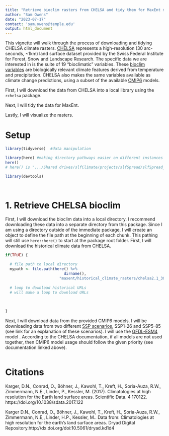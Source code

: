 ```yaml
---
title: "Retrieve bioclim rasters from CHELSA and tidy them for MaxEnt modeling"
author: "Sam Owens"
date: "2023-07-17"
contact: 'sam.owens@temple.edu'
output: html_document
---
```


This vignette will walk through the process of downloading and tidying CHELSA climate rasters. [CHELSA](https://chelsa-climate.org/) represents a high-resolution (30 arc-seconds, ~1km) land surface dataset provided by the Swiss Federal Institute for Forest, Snow and Landscape Research. The specific data we are interested in is the suite of 19 "bioclimatic" variables. These [bioclim variables](https://chelsa-climate.org/wp-admin/download-page/CHELSA_tech_specification_V2.pdf) are biologically relevant climate features derived from temperature and precipitation. CHELSA also makes the same variables available as climate change predictions, using a subset of the available [CMIP6](https://pcmdi.llnl.gov/CMIP6/) models. 

First, I will download the data from CHELSA into a local library using the `rchelsa` package.

Next, I will tidy the data for MaxEnt. 

Lastly, I will visualize the rasters.

# Setup

```r

library(tidyverse)  #data manipulation

library(here) #making directory pathways easier on different instances
here()
# here() is ".../Shared drives/slfClimate/projects/slfSpread/slfSpread_pkg"

library(devtools)




```

# 1. Retrieve CHELSA bioclim

First, I will download the bioclim data into a local directory. I recommend downloading these data into a separate directory from this package. Since I am using a directory outside of the immediate package, I will create an object to define the file path at the beginning of each chunk. This pathing will still use `here::here()` to start at the package root folder. First, I will download the historical climate data from CHELSA.

```r

if(TRUE) {

  # file path to local directory
  mypath <- file.path(here() %>% 
                          dirname(),
                        "maxent/historical_climate_rasters/chelsa2.1_30arcsec")
  
  # loop to download historical URLs
  # will make a loop to download URLs
  
  
 
}

```

Next, I will download data from the provided CMIP6 models. I will be downloading data from two different [SSP scenarios](https://www.carbonbrief.org/explainer-how-shared-socioeconomic-pathways-explore-future-climate-change/), SSP1-26 and SSP5-85 (see link for an explanation of these scenarios). I will use the [GFDL-ESM4](https://www.wdc-climate.de/ui/cmip6?input=CMIP6.CMIP.NOAA-GFDL.GFDL-ESM4) model . According to the CHELSA documentation, if all models are not used together, then CMIP6 model usage should follow the given priority (see documentation linked above).

```r



```


# 


# Citations

Karger, D.N., Conrad, O., Böhner, J., Kawohl, T., Kreft, H., Soria-Auza, R.W., Zimmermann, N.E., Linder, P., Kessler, M. (2017). Climatologies at high resolution for the Earth land surface areas. Scientific Data. 4 170122. https://doi.org/10.1038/sdata.2017.122

Karger D.N., Conrad, O., Böhner, J., Kawohl, T., Kreft, H., Soria-Auza, R.W., Zimmermann, N.E,, Linder, H.P., Kessler, M.. Data from: Climatologies at high resolution for the earth’s land surface areas. Dryad Digital Repository.http://dx.doi.org/doi:10.5061/dryad.kd1d4
